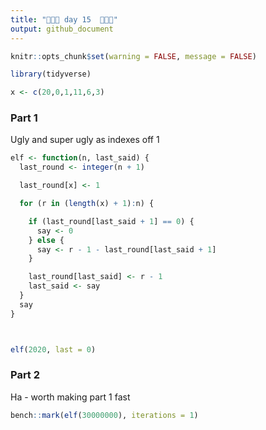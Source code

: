 ```yaml
---
title: "🎄🎄🎄 day 15  🎄🎄🎄"
output: github_document
---
```

```r
knitr::opts_chunk$set(warning = FALSE, message = FALSE)
```

```r
library(tidyverse)

x <- c(20,0,1,11,6,3)

```

### Part 1

Ugly and super ugly as indexes off 1

```r
elf <- function(n, last_said) {
  last_round <- integer(n + 1)

  last_round[x] <- 1

  for (r in (length(x) + 1):n) {

    if (last_round[last_said + 1] == 0) {
      say <- 0
    } else {
      say <- r - 1 - last_round[last_said + 1]
    }

    last_round[last_said] <- r - 1
    last_said <- say
  }
  say
}



elf(2020, last = 0)

```

### Part 2

Ha - worth making part 1 fast

```r

bench::mark(elf(30000000), iterations = 1)



```




